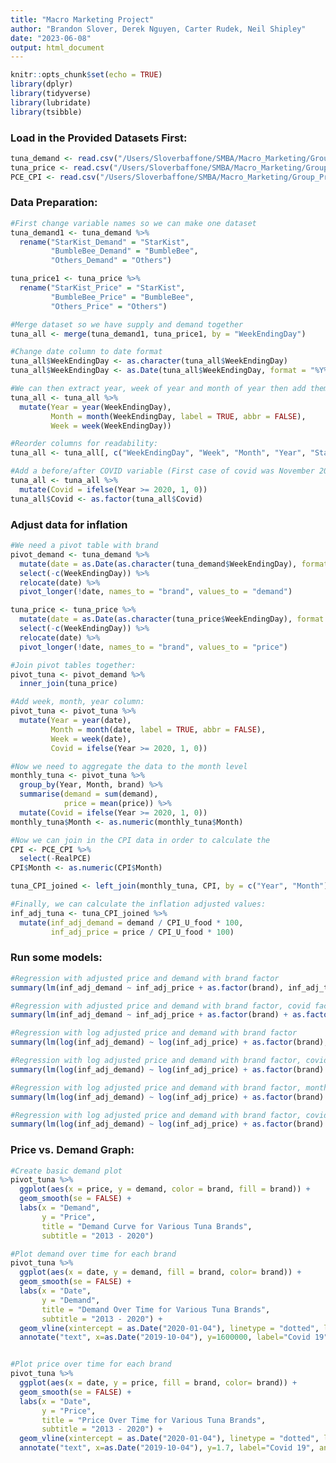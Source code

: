 ```yaml
---
title: "Macro Marketing Project"
author: "Brandon Slover, Derek Nguyen, Carter Rudek, Neil Shipley"
date: "2023-06-08"
output: html_document
---
```


```r
knitr::opts_chunk$set(echo = TRUE)
library(dplyr)
library(tidyverse)
library(lubridate)
library(tsibble)
```

### Load in the Provided Datasets First:
```r
tuna_demand <- read.csv("/Users/Sloverbaffone/SMBA/Macro_Marketing/Group_Project/Tuna_demand.csv")
tuna_price <- read.csv("/Users/Sloverbaffone/SMBA/Macro_Marketing/Group_Project/Tuna_price.csv")
PCE_CPI <- read.csv("/Users/Sloverbaffone/SMBA/Macro_Marketing/Group_Project/PCE_CPI.csv")
```

### Data Preparation:
```r
#First change variable names so we can make one dataset
tuna_demand1 <- tuna_demand %>% 
  rename("StarKist_Demand" = "StarKist",
         "BumbleBee_Demand" = "BumbleBee",
         "Others_Demand" = "Others")

tuna_price1 <- tuna_price %>% 
  rename("StarKist_Price" = "StarKist",
         "BumbleBee_Price" = "BumbleBee",
         "Others_Price" = "Others")

#Merge dataset so we have supply and demand together
tuna_all <- merge(tuna_demand1, tuna_price1, by = "WeekEndingDay")

#Change date column to date format
tuna_all$WeekEndingDay <- as.character(tuna_all$WeekEndingDay)
tuna_all$WeekEndingDay <- as.Date(tuna_all$WeekEndingDay, format = "%Y%m%d")

#We can then extract year, week of year and month of year then add them as an additional column
tuna_all <- tuna_all %>% 
  mutate(Year = year(WeekEndingDay),
         Month = month(WeekEndingDay, label = TRUE, abbr = FALSE),
         Week = week(WeekEndingDay))

#Reorder columns for readability:
tuna_all <- tuna_all[, c("WeekEndingDay", "Week", "Month", "Year", "StarKist_Price", "StarKist_Demand", "BumbleBee_Price", "BumbleBee_Demand", "Others_Price", "Others_Demand")]

#Add a before/after COVID variable (First case of covid was November 2019, but the pandemic was officially declared in January 2020) and make it a factor:
tuna_all <- tuna_all %>% 
  mutate(Covid = ifelse(Year >= 2020, 1, 0))
tuna_all$Covid <- as.factor(tuna_all$Covid)
```

### Adjust data for inflation
```r
#We need a pivot table with brand
pivot_demand <- tuna_demand %>% 
  mutate(date = as.Date(as.character(tuna_demand$WeekEndingDay), format = "%Y%m%d")) %>%
  select(-c(WeekEndingDay)) %>%
  relocate(date) %>%
  pivot_longer(!date, names_to = "brand", values_to = "demand")

tuna_price <- tuna_price %>%
  mutate(date = as.Date(as.character(tuna_price$WeekEndingDay), format = "%Y%m%d")) %>%
  select(-c(WeekEndingDay)) %>%
  relocate(date) %>%
  pivot_longer(!date, names_to = "brand", values_to = "price")

#Join pivot tables together:
pivot_tuna <- pivot_demand %>% 
  inner_join(tuna_price)

#Add week, month, year column:
pivot_tuna <- pivot_tuna %>% 
  mutate(Year = year(date),
         Month = month(date, label = TRUE, abbr = FALSE),
         Week = week(date),
         Covid = ifelse(Year >= 2020, 1, 0))

#Now we need to aggregate the data to the month level
monthly_tuna <- pivot_tuna %>% 
  group_by(Year, Month, brand) %>% 
  summarise(demand = sum(demand),
            price = mean(price)) %>% 
  mutate(Covid = ifelse(Year >= 2020, 1, 0))
monthly_tuna$Month <- as.numeric(monthly_tuna$Month)

#Now we can join in the CPI data in order to calculate the 
CPI <- PCE_CPI %>% 
  select(-RealPCE)
CPI$Month <- as.numeric(CPI$Month)

tuna_CPI_joined <- left_join(monthly_tuna, CPI, by = c("Year", "Month"))

#Finally, we can calculate the inflation adjusted values:
inf_adj_tuna <- tuna_CPI_joined %>% 
  mutate(inf_adj_demand = demand / CPI_U_food * 100,
         inf_adj_price = price / CPI_U_food * 100)
```


### Run some models:
```r
#Regression with adjusted price and demand with brand factor
summary(lm(inf_adj_demand ~ inf_adj_price + as.factor(brand), inf_adj_tuna))

#Regression with adjusted price and demand with brand factor, covid factor
summary(lm(inf_adj_demand ~ inf_adj_price + as.factor(brand) + as.factor(Covid), inf_adj_tuna))

#Regression with log adjusted price and demand with brand factor
summary(lm(log(inf_adj_demand) ~ log(inf_adj_price) + as.factor(brand), inf_adj_tuna))

#Regression with log adjusted price and demand with brand factor, covid factor
summary(lm(log(inf_adj_demand) ~ log(inf_adj_price) + as.factor(brand) + as.factor(Covid), inf_adj_tuna))

#Regression with log adjusted price and demand with brand factor, month factor
summary(lm(log(inf_adj_demand) ~ log(inf_adj_price) + as.factor(brand) + as.factor(Month), inf_adj_tuna))

#Regression with log adjusted price and demand with brand factor, covid factor, month factor, covid factor
summary(lm(log(inf_adj_demand) ~ log(inf_adj_price) + as.factor(brand) + as.factor(Month) + as.factor(Covid), inf_adj_tuna))
```

### Price vs. Demand Graph:
```r
#Create basic demand plot
pivot_tuna %>% 
  ggplot(aes(x = price, y = demand, color = brand, fill = brand)) + 
  geom_smooth(se = FALSE) + 
  labs(x = "Demand",
       y = "Price",
       title = "Demand Curve for Various Tuna Brands",
       subtitle = "2013 - 2020")

#Plot demand over time for each brand
pivot_tuna %>% 
  ggplot(aes(x = date, y = demand, fill = brand, color= brand)) +
  geom_smooth(se = FALSE) + 
  labs(x = "Date",
       y = "Demand",
       title = "Demand Over Time for Various Tuna Brands",
       subtitle = "2013 - 2020") + 
  geom_vline(xintercept = as.Date("2020-01-04"), linetype = "dotted", linewidth = 0.75) +
  annotate("text", x=as.Date("2019-10-04"), y=1600000, label="Covid 19", angle=90)


#Plot price over time for each brand
pivot_tuna %>% 
  ggplot(aes(x = date, y = price, fill = brand, color= brand)) +
  geom_smooth(se = FALSE) + 
  labs(x = "Date",
       y = "Price",
       title = "Price Over Time for Various Tuna Brands",
       subtitle = "2013 - 2020") +
  geom_vline(xintercept = as.Date("2020-01-04"), linetype = "dotted", linewidth = 0.75) +
  annotate("text", x=as.Date("2019-10-04"), y=1.7, label="Covid 19", angle=90)

```












